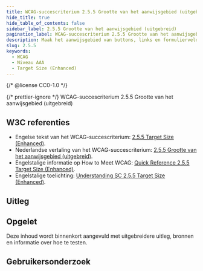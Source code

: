 ```yaml
---
title: WCAG-succescriterium 2.5.5 Grootte van het aanwijsgebied (uitgebreid)
hide_title: true
hide_table_of_contents: false
sidebar_label: 2.5.5 Grootte van het aanwijsgebied (uitgebreid)
pagination_label: WCAG-succescriterium 2.5.5 Grootte van het aanwijsgebied (uitgebreid)
description: Maak het aanwijsgebied van buttons, links en formuliervelden groot genoeg, zodat het makkelijker is om deze te selecteren.
slug: 2.5.5
keywords:
  - WCAG
  - Niveau AAA
  - Target Size (Enhanced)
---
```


{/* @license CC0-1.0 */}


{/* prettier-ignore */}
<WcagHeadingGroup level={1} conformanceLevel="Niveau AAA">WCAG-succescriterium 2.5.5 Grootte van het aanwijsgebied (uitgebreid)</WcagHeadingGroup>

## W3C referenties

- Engelse tekst van het WCAG-succescriterium: [<span lang="en">2.5.5 Target Size (Enhanced)</span>](https://www.w3.org/TR/WCAG22/#target-size-enhanced).
- Nederlandse vertaling van het WCAG-succescriterium: [2.5.5 Grootte van het aanwijsgebied (uitgebreid)](https://www.w3.org/Translations/WCAG22-nl/#grootte-van-het-aanwijsgebied).
- Engelstalige informatie op <span lang="en">How to Meet WCAG</span>: [<span lang="en">Quick Reference 2.5.5 Target Size (Enhanced)</span>](https://www.w3.org/WAI/WCAG22/quickref/#target-size-enhanced).
- Engelstalige toelichting: [<span lang="en">Understanding SC 2.5.5 Target Size (Enhanced)</span>](https://www.w3.org/WAI/WCAG22/Understanding/target-size-enhanced.html).

## Uitleg

<Summary />

## Opgelet

Deze inhoud wordt binnenkort aangevuld met uitgebreidere uitleg, bronnen en informatie over hoe te testen.

## Gebruikersonderzoek

<CTAGebruikersonderzoek />

<WCAGFooterInfo />
